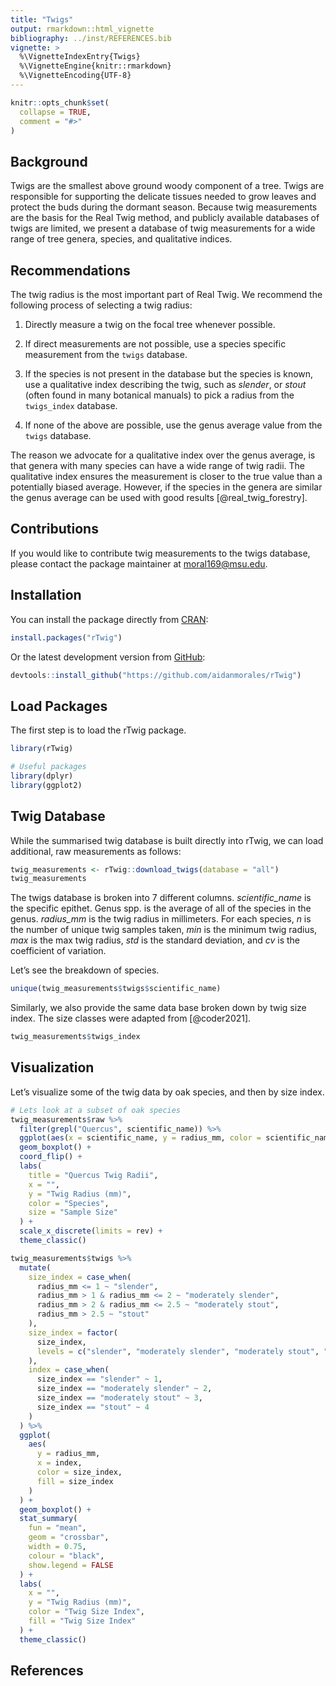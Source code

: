 ```yaml
---
title: "Twigs"
output: rmarkdown::html_vignette
bibliography: ../inst/REFERENCES.bib
vignette: >
  %\VignetteIndexEntry{Twigs}
  %\VignetteEngine{knitr::rmarkdown}
  %\VignetteEncoding{UTF-8}
---
```


```r
knitr::opts_chunk$set(
  collapse = TRUE,
  comment = "#>"
)
```

## Background

Twigs are the smallest above ground woody component of a tree. Twigs are responsible for supporting the delicate tissues needed to grow leaves and protect the buds during the dormant season. Because twig measurements are the basis for the Real Twig method, and publicly available databases of twigs are limited, we present a database of twig measurements for a wide range of tree genera, species, and qualitative indices.

## Recommendations

The twig radius is the most important part of Real Twig. We recommend the following process of selecting a twig radius:

1.  Directly measure a twig on the focal tree whenever possible.

2.  If direct measurements are not possible, use a species specific measurement from the `twigs` database.

3.  If the species is not present in the database but the species is known, use a qualitative index describing the twig, such as *slender*, or *stout* (often found in many botanical manuals) to pick a radius from the `twigs_index` database.

4.  If none of the above are possible, use the genus average value from the `twigs` database.

The reason we advocate for a qualitative index over the genus average, is that genera with many species can have a wide range of twig radii. The qualitative index ensures the measurement is closer to the true value than a potentially biased average. However, if the species in the genera are similar the genus average can be used with good results [@real_twig_forestry].

## Contributions

If you would like to contribute twig measurements to the twigs database, please contact the package maintainer at [moral169\@msu.edu](mailto:moral169@msu.edu).

## Installation

You can install the package directly from [CRAN](https://CRAN.R-project.org):

```r
install.packages("rTwig")
```

Or the latest development version from [GitHub](https://github.com/):

```r
devtools::install_github("https://github.com/aidanmorales/rTwig")
```

## Load Packages

The first step is to load the rTwig package.

```r
library(rTwig)

# Useful packages
library(dplyr)
library(ggplot2)
```

## Twig Database

While the summarised twig database is built directly into rTwig, we can load additional, raw measurements as follows:

```r
twig_measurements <- rTwig::download_twigs(database = "all")
twig_measurements
```

The twigs database is broken into 7 different columns. *scientific_name* is the specific epithet. Genus spp. is the average of all of the species in the genus. *radius_mm* is the twig radius in millimeters. For each species, *n* is the number of unique twig samples taken, *min* is the minimum twig radius, *max* is the max twig radius, *std* is the standard deviation, and *cv* is the coefficient of variation.

Let's see the breakdown of species.

```r
unique(twig_measurements$twigs$scientific_name)
```

Similarly, we also provide the same data base broken down by twig size index. The size classes were adapted from [@coder2021].

```r
twig_measurements$twigs_index
```

## Visualization

Let's visualize some of the twig data by oak species, and then by size index.

```r
# Lets look at a subset of oak species
twig_measurements$raw %>%
  filter(grepl("Quercus", scientific_name)) %>%
  ggplot(aes(x = scientific_name, y = radius_mm, color = scientific_name)) +
  geom_boxplot() +
  coord_flip() +
  labs(
    title = "Quercus Twig Radii",
    x = "",
    y = "Twig Radius (mm)",
    color = "Species",
    size = "Sample Size"
  ) +
  scale_x_discrete(limits = rev) +
  theme_classic()

twig_measurements$twigs %>%
  mutate(
    size_index = case_when(
      radius_mm <= 1 ~ "slender",
      radius_mm > 1 & radius_mm <= 2 ~ "moderately slender",
      radius_mm > 2 & radius_mm <= 2.5 ~ "moderately stout",
      radius_mm > 2.5 ~ "stout"
    ),
    size_index = factor(
      size_index, 
      levels = c("slender", "moderately slender", "moderately stout", "stout")
    ),
    index = case_when(
      size_index == "slender" ~ 1,
      size_index == "moderately slender" ~ 2,
      size_index == "moderately stout" ~ 3,
      size_index == "stout" ~ 4
    )
  ) %>%
  ggplot(
    aes(
      y = radius_mm,
      x = index,
      color = size_index,
      fill = size_index
    )
  ) +
  geom_boxplot() +
  stat_summary(
    fun = "mean",
    geom = "crossbar",
    width = 0.75,
    colour = "black",
    show.legend = FALSE
  ) +
  labs(
    x = "",
    y = "Twig Radius (mm)",
    color = "Twig Size Index",
    fill = "Twig Size Index"
  ) +
  theme_classic()

```

## References
